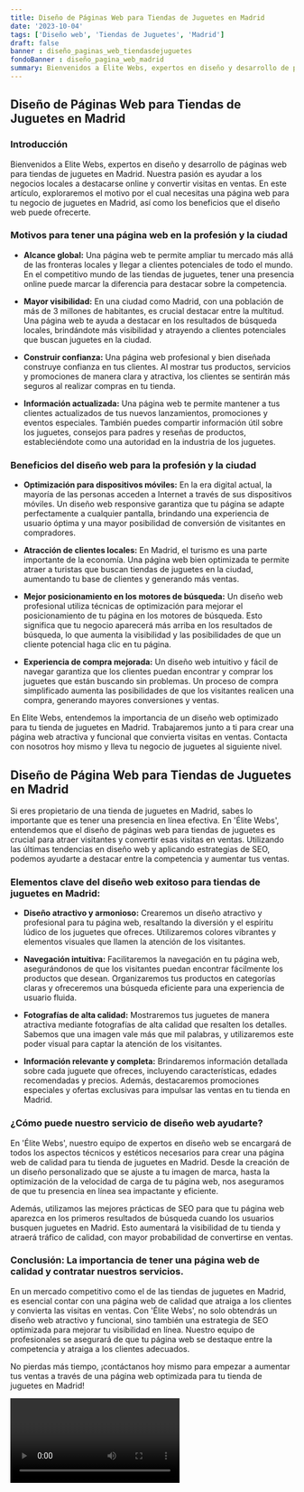 ```yaml
---
title: Diseño de Páginas Web para Tiendas de Juguetes en Madrid
date: '2023-10-04'
tags: ['Diseño web', 'Tiendas de Juguetes', 'Madrid']
draft: false
banner : diseño_paginas_web_tiendasdejuguetes
fondoBanner : diseño_pagina_web_madrid
summary: Bienvenidos a Elite Webs, expertos en diseño y desarrollo de páginas web para tiendas de juguetes en Madrid. Nuestra pasión es ayudar a los negocios locales a destacarse online y convertir visitas en ventas. En este artículo, exploraremos el motivo por el cual necesitas una página web para tu negocio de juguetes en Madrid, así como los beneficios que el diseño web puede ofrecerte.
---
```


## Diseño de Páginas Web para Tiendas de Juguetes en Madrid

### Introducción

Bienvenidos a Elite Webs, expertos en diseño y desarrollo de páginas web para tiendas de juguetes en Madrid. Nuestra pasión es ayudar a los negocios locales a destacarse online y convertir visitas en ventas. En este artículo, exploraremos el motivo por el cual necesitas una página web para tu negocio de juguetes en Madrid, así como los beneficios que el diseño web puede ofrecerte.

### Motivos para tener una página web en la profesión y la ciudad

- **Alcance global:** Una página web te permite ampliar tu mercado más allá de las fronteras locales y llegar a clientes potenciales de todo el mundo. En el competitivo mundo de las tiendas de juguetes, tener una presencia online puede marcar la diferencia para destacar sobre la competencia.

- **Mayor visibilidad:** En una ciudad como Madrid, con una población de más de 3 millones de habitantes, es crucial destacar entre la multitud. Una página web te ayuda a destacar en los resultados de búsqueda locales, brindándote más visibilidad y atrayendo a clientes potenciales que buscan juguetes en la ciudad.

- **Construir confianza:** Una página web profesional y bien diseñada construye confianza en tus clientes. Al mostrar tus productos, servicios y promociones de manera clara y atractiva, los clientes se sentirán más seguros al realizar compras en tu tienda.

- **Información actualizada:** Una página web te permite mantener a tus clientes actualizados de tus nuevos lanzamientos, promociones y eventos especiales. También puedes compartir información útil sobre los juguetes, consejos para padres y reseñas de productos, estableciéndote como una autoridad en la industria de los juguetes.

### Beneficios del diseño web para la profesión y la ciudad

- **Optimización para dispositivos móviles:** En la era digital actual, la mayoría de las personas acceden a Internet a través de sus dispositivos móviles. Un diseño web responsive garantiza que tu página se adapte perfectamente a cualquier pantalla, brindando una experiencia de usuario óptima y una mayor posibilidad de conversión de visitantes en compradores.

- **Atracción de clientes locales:** En Madrid, el turismo es una parte importante de la economía. Una página web bien optimizada te permite atraer a turistas que buscan tiendas de juguetes en la ciudad, aumentando tu base de clientes y generando más ventas.

- **Mejor posicionamiento en los motores de búsqueda:** Un diseño web profesional utiliza técnicas de optimización para mejorar el posicionamiento de tu página en los motores de búsqueda. Esto significa que tu negocio aparecerá más arriba en los resultados de búsqueda, lo que aumenta la visibilidad y las posibilidades de que un cliente potencial haga clic en tu página.

- **Experiencia de compra mejorada:** Un diseño web intuitivo y fácil de navegar garantiza que los clientes puedan encontrar y comprar los juguetes que están buscando sin problemas. Un proceso de compra simplificado aumenta las posibilidades de que los visitantes realicen una compra, generando mayores conversiones y ventas.

En Elite Webs, entendemos la importancia de un diseño web optimizado para tu tienda de juguetes en Madrid. Trabajaremos junto a ti para crear una página web atractiva y funcional que convierta visitas en ventas. Contacta con nosotros hoy mismo y lleva tu negocio de juguetes al siguiente nivel.

<GifSeo />

<Cta />

## Diseño de Página Web para Tiendas de Juguetes en Madrid

Si eres propietario de una tienda de juguetes en Madrid, sabes lo importante que es tener una presencia en línea efectiva. En 'Élite Webs', entendemos que el diseño de páginas web para tiendas de juguetes es crucial para atraer visitantes y convertir esas visitas en ventas. Utilizando las últimas tendencias en diseño web y aplicando estrategias de SEO, podemos ayudarte a destacar entre la competencia y aumentar tus ventas.

### Elementos clave del diseño web exitoso para tiendas de juguetes en Madrid:

- **Diseño atractivo y armonioso:** Crearemos un diseño atractivo y profesional para tu página web, resaltando la diversión y el espíritu lúdico de los juguetes que ofreces. Utilizaremos colores vibrantes y elementos visuales que llamen la atención de los visitantes.

- **Navegación intuitiva:** Facilitaremos la navegación en tu página web, asegurándonos de que los visitantes puedan encontrar fácilmente los productos que desean. Organizaremos tus productos en categorías claras y ofreceremos una búsqueda eficiente para una experiencia de usuario fluida.

- **Fotografías de alta calidad:** Mostraremos tus juguetes de manera atractiva mediante fotografías de alta calidad que resalten los detalles. Sabemos que una imagen vale más que mil palabras, y utilizaremos este poder visual para captar la atención de los visitantes.

- **Información relevante y completa:** Brindaremos información detallada sobre cada juguete que ofreces, incluyendo características, edades recomendadas y precios. Además, destacaremos promociones especiales y ofertas exclusivas para impulsar las ventas en tu tienda en Madrid.

### ¿Cómo puede nuestro servicio de diseño web ayudarte?

En 'Élite Webs', nuestro equipo de expertos en diseño web se encargará de todos los aspectos técnicos y estéticos necesarios para crear una página web de calidad para tu tienda de juguetes en Madrid. Desde la creación de un diseño personalizado que se ajuste a tu imagen de marca, hasta la optimización de la velocidad de carga de tu página web, nos aseguramos de que tu presencia en línea sea impactante y eficiente.

Además, utilizamos las mejores prácticas de SEO para que tu página web aparezca en los primeros resultados de búsqueda cuando los usuarios busquen juguetes en Madrid. Esto aumentará la visibilidad de tu tienda y atraerá tráfico de calidad, con mayor probabilidad de convertirse en ventas.

### Conclusión: La importancia de tener una página web de calidad y contratar nuestros servicios.

En un mercado competitivo como el de las tiendas de juguetes en Madrid, es esencial contar con una página web de calidad que atraiga a los clientes y convierta las visitas en ventas. Con 'Élite Webs', no solo obtendrás un diseño web atractivo y funcional, sino también una estrategia de SEO optimizada para mejorar tu visibilidad en línea. Nuestro equipo de profesionales se asegurará de que tu página web se destaque entre la competencia y atraiga a los clientes adecuados.

No pierdas más tiempo, ¡contáctanos hoy mismo para empezar a aumentar tus ventas a través de una página web optimizada para tu tienda de juguetes en Madrid!

<Video />

<CtaBot job='Tiendas de Juguetes' city='Madrid'/>

<Gmaps query='Madrid+españa+maps' />